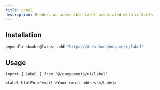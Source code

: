 ```yaml
---
title: Label
description: Renders an accessible label associated with controls.
---
```


<ComponentPreview name='label/label' />

## Installation

```bash
pnpm dlx shadcn@latest add "https://docs.honghong.me/r/label"
```

## Usage

```tsx
import { Label } from '@/components/ui/label'
```

```tsx
<Label htmlFor='email'>Your email address</Label>
```
